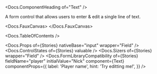 


<Meta of={Stories} />

<Docs.ComponentHeading of="Text" />

A form control that allows users to enter & edit a single line of text.

<Docs.FauxCanvas>
  <Text placeholder="Type something!" />
</Docs.FauxCanvas>

<Docs.TableOfContents />

<Docs.Props of={Stories} nativeBase="input" wrapper="Field" />
<Docs.ControlStates of={Stories} valuable />
<Docs.Sizers of={Stories} wrapper="Field" />
<Docs.FormLibraryCompatibility
  of={Stories}
  fieldName="player"
  initialValue="Nick"
  component={Text}
  componentProps={{
    label: 'Player name',
    hint: 'Try editting me!',
  }}
/>
